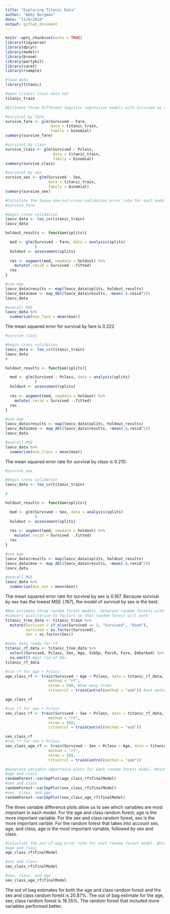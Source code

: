 ```yaml
---
title: "Exploring Titanic Data"
author: "Abby Bergman"
date: "11/6/2018"
output: github_document
---
```


```r
knitr::opts_chunk$set(echo = TRUE)
library(tidyverse)
library(dplyr)
library(modelr)
library(broom)
library(partykit)
library(caret)
library(rsample)
```

```r
#load data
library(titanic)

#open titanic train data set
titanic_train
```

```r
#Estimate three different logistic regression models with Survived as the response variable. You may use any combination of the predictors to estimate these models. Don’t just reuse the models from the notes.

#survival by fare
survive_fare <- glm(Survived ~ Fare, 
                    data = titanic_train, 
                    family = binomial)
summary(survive_fare)

#survival by class
survive_class <- glm(Survived ~ Pclass, 
                     data = titanic_train, 
                     family = binomial)
summary(survive_class)

#survival by sex
survive_sex <- glm(Survived ~ Sex, 
                   data = titanic_train, 
                   family = binomial)
summary(survive_sex)
```

```r
#Calculate the leave-one-out-cross-validation error rate for each model. Which model performs the best?
#survive_fare

#begin cross validation
loocv_data <- loo_cv(titanic_train)
loocv_data

holdout_results <- function(splits){

  mod <- glm(Survived ~ Fare, data = analysis(splits)
             )  
  holdout <- assessment(splits)
  
  res <- augment(mod, newdata = holdout) %>%
    mutate(.resid = Survived -.fitted)
  res
}

#use map
loocv_data$results <- map(loocv_data$splits, holdout_results)
loocv_data$mse <- map_dbl(loocv_data$results, ~mean(.$.resid^2))
loocv_data

#overall MSE
loocv_data %>%
  summarize(mse_fare = mean(mse))
```
The mean squared error for survival by fare is 0.222
```r
#survive_class

#begin cross validation
loocv_data <- loo_cv(titanic_train)
loocv_data
#

holdout_results <- function(splits){

  mod <- glm(Survived ~ Pclass, data = analysis(splits)
             )  
  holdout <- assessment(splits)
  
  res <- augment(mod, newdata = holdout) %>%
    mutate(.resid = Survived -.fitted)
  res
}

#use map
loocv_data$results <- map(loocv_data$splits, holdout_results)
loocv_data$mse <- map_dbl(loocv_data$results, ~mean(.$.resid^2))
loocv_data

#overall MSE
loocv_data %>%
  summarize(mse_class = mean(mse))
```
The mean squared error rate for survival by class is 0.210.
```r
#survive_sex

#begin cross validation
loocv_data <- loo_cv(titanic_train)

#

holdout_results <- function(splits){

  mod <- glm(Survived ~ Sex, data = analysis(splits)
             )  
  holdout <- assessment(splits)
  
  res <- augment(mod, newdata = holdout) %>%
    mutate(.resid = Survived -.fitted)
  res
}

#use map
loocv_data$results <- map(loocv_data$splits, holdout_results)
loocv_data$mse <- map_dbl(loocv_data$results, ~mean(.$.resid^2))
loocv_data

#overall MSE
loocv_data %>%
  summarize(mse_sex = mean(mse))
```
The mean squared error rate for survival by sex is 0.167. Because survival by sex has the lowest MSE (.167), the model of survival by sex is the best.

```r
#Now estimate three random forest models. Generate random forests with 500 trees apiece.
#convert qualitative to factors so that random forest will work
titanic_tree_data <- titanic_train %>%
  mutate(Survived = if_else(Survived == 1, "Survived", "Died"),
         Survived = as.factor(Survived),
         Sex = as.factor(Sex))

#make data ready for rf
titanic_rf_data <- titanic_tree_data %>%
  select(Survived, Pclass, Sex, Age, SibSp, Parch, Fare, Embarked) %>% #select variables I want
  na.omit() #get rid of NAs
titanic_rf_data

#run rf for age + Pclass
age_class_rf <- train(Survived ~ Age + Pclass, data = titanic_rf_data,
                   method = "rf",
                   ntree = 500, #how many trees
                   trControl = trainControl(method = "oob")) #set method

age_class_rf

#run rf for sex + Pclass
sex_class_rf <- train(Survived ~ Sex + Pclass, data = titanic_rf_data,
                   method = "rf",
                   ntree = 500,
                   trControl = trainControl(method = "oob"))

sex_class_rf
#run rf for sex + Pclass
sex_class_age_rf <- train(Survived ~ Sex + Pclass + Age, data = titanic_rf_data,
                   method = "rf",
                   ntree = 500,
                   trControl = trainControl(method = "oob"))
```

```r
#Generate variable importance plots for each random forest model. Which variables seem the most important?
#age and class
randomForest::varImpPlot(age_class_rf$finalModel)
#sex and class
randomForest::varImpPlot(sex_class_rf$finalModel)
#sex, class, and age
randomForest::varImpPlot(sex_class_age_rf$finalModel)

```
The three variable difference plots allow us to see which variables are most important in each model. For the age and class random forest, age is the more important variable. For the sex and class random forest, sex is the more important varible. For the random forest that takes into account sex, age, and class, age is the most important variable, followed by sex and class.

```r
#Calculate the out-of-bag error rate for each random forest model. Which performs the best?
#age and class
age_class_rf$finalModel

#sex and class
sex_class_rf$finalModel

#sex, class, and age
sex_class_age_rf$finalModel

```
The out of bag estimates for both the age and class random forest and the sex and class random forest is 20.87%. The out of bag estimate for the age, sex, class random forest is 18.35%. The random forest that included more variables performed better. 











